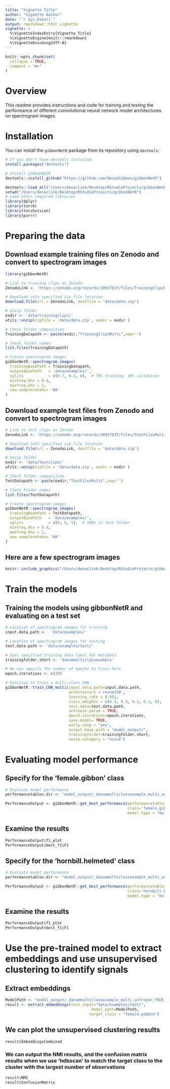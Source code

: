 ```yaml
---
title: "Vignette Title"
author: "Vignette Author"
date: "`r Sys.Date()`"
output: rmarkdown::html_vignette
vignette: >
  %\VignetteIndexEntry{Vignette Title}
  %\VignetteEngine{knitr::rmarkdown}
  %\VignetteEncoding{UTF-8}
---
```


```r
knitr::opts_chunk$set(
  collapse = TRUE,
  comment = "#>"
)
```

# Overview

This readme provides instructions and code for training and testing the performance of different convolutional neural network model architectures on spectrogram images.

# Installation

You can install the `gibbonNetR` package from its repository using `devtools`:

```r
# If you don't have devtools installed
install.packages("devtools")

# Install gibbonNetR
devtools::install_github("https://github.com/DenaJGibbon/gibbonNetR")
```

```r
devtools::load_all("/Users/denaclink/Desktop/RStudioProjects/gibbonNetR")
setwd("/Users/denaclink/Desktop/RStudioProjects/gibbonNetR")
# Load other required libraries
library(dplyr)
library(torch)
library(torchvision)
library(purrr)
```

# Preparing the data

## Download example training files on Zenodo and convert to spectrogram images

```r
library(gibbonNetR)

# Link to training clips on Zenodo
ZenodoLink <- 'https://zenodo.org/records/10927637/files/TrainingClipsMulti.zip?download=1'

# Download into specified zip file location
download.file(url = ZenodoLink, destfile = 'data/data.zip')

# Unzip folder
exdir <- 'data/trainingclips/'
utils::unzip(zipfile = 'data/data.zip', exdir = exdir )

# Check folder composition
TrainingDatapath <- paste(exdir,"TrainingClipsMulti",sep='')

# Check folder names
list.files(TrainingDatapath)

# Create spectrogram images
gibbonNetR::spectrogram_images(
  trainingBasePath = TrainingDatapath,
  outputBasePath   = 'data/examples/',
  splits           = c(0.7, 0.3, 0),  # 70% training, 30% validation
  minfreq.khz = 0.4,
  maxfreq.khz = 2,
  new.sampleratehz= 'NA'
)

```

## Download example test files from Zenodo and convert to spectrogram images

```r
# Link to test clips on Zenodo
ZenodoLink <- 'https://zenodo.org/records/10927637/files/TestFilesMulti.zip?download=1'

# Download into specified zip file location
download.file(url = ZenodoLink, destfile = 'data/data.zip')

# Unzip folder
exdir <- 'data/testclips/'
utils::unzip(zipfile = 'data/data.zip', exdir = exdir )

# Check folder composition
TestDatapath <- paste(exdir,"TestFilesMulti",sep='')

# Check folder names
list.files(TestDatapath)

# Create spectrogram images
gibbonNetR::spectrogram_images(
  trainingBasePath = TestDatapath,
  outputBasePath   = 'data/examples/',
  splits           = c(0, 0, 1),  # 100% in test folder
  minfreq.khz = 0.4,
  maxfreq.khz = 2,
  new.sampleratehz= 'NA'
)


```

## Here are a few spectrogram images

```r
knitr::include_graphics("/Users/denaclink/Desktop/RStudioProjects/gibbonNetR/README_files/spectro.png")
```

# Train the models
## Training the models using gibbonNetR and evaluating on a test set

```r
# Location of spectrogram images for training
input.data.path <-  'data/examples/'

# Location of spectrogram images for testing
test.data.path <- 'data/examples/test/'

# User specified training data label for metadata
trainingfolder.short <- 'danummulticlassexample'

# We can specify the number of epochs to train here
epoch.iterations <- c(20)

# Function to train a multi-class CNN
gibbonNetR::train_CNN_multi(input.data.path=input.data.path,
                            architecture ='resnet50',
                            learning_rate = 0.001,
                            class_weights = c(0.3, 0.3, 0.2, 0.2, 0),
                            test.data=test.data.path,
                            unfreeze.param = TRUE,
                            epoch.iterations=epoch.iterations,
                            save.model= TRUE,
                            early.stop = "yes",
                            output.base.path = "model_output/",
                            trainingfolder=trainingfolder.short,
                            noise.category = "noise")

```

# Evaluating model performance
## Specify for the 'female.gibbon' class
```r
# Evaluate model performance
performancetables.dir <- "model_output/_danummulticlassexample_multi_unfrozen_TRUE_/performance_tables_multi"

PerformanceOutput <- gibbonNetR::get_best_performance(performancetables.dir=performancetables.dir,
                                                      class='female.gibbon',
                                                      model.type = "multi",Thresh.val=0)

```

## Examine the results
```r
PerformanceOutput$f1_plot
PerformanceOutput$best_f1$F1
```

## Specify for the 'hornbill.helmeted' class
```r

# Evaluate model performance
performancetables.dir <- "model_output/_danummulticlassexample_multi_unfrozen_TRUE_/performance_tables_multi"

PerformanceOutput <- gibbonNetR::get_best_performance(performancetables.dir=performancetables.dir,
                                                      class='hornbill.helmeted',
                                                      model.type = "multi",Thresh.val=0)

```

## Examine the results
```r
PerformanceOutput$f1_plot
PerformanceOutput$best_f1$F1
```


# Use the pre-trained model to extract embeddings and use unsupervised clustering to identify signals

## Extract embeddings

```r

ModelPath <- "model_output/_danummulticlassexample_multi_unfrozen_TRUE_/_danummulticlassexample_20_resnet50_model.pt"
result <- extract_embeddings(test_input="data/examples/test/",
                                      model_path=ModelPath,
                                     target_class = "female.gibbon")
```

## We can plot the unsupervised clustering results
```r
result$EmbeddingsCombined
```

### We can output the NMI results, and the confusion matrix results when we use 'hdbscan' to match the target class to the cluster with the largest number of observations
```r
result$NMI
result$ConfusionMatrix
```
